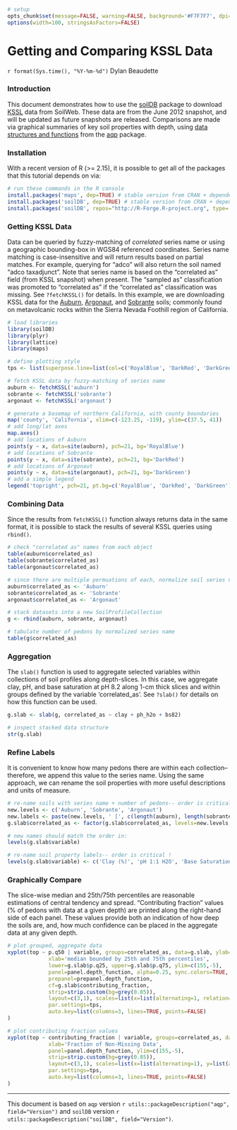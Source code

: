 ```{r setup, echo=FALSE, results='hide'}
# setup
opts_chunk$set(message=FALSE, warning=FALSE, background='#F7F7F7', dpi=100, fig.align='center', dev='CairoPNG', tidy=FALSE, verbose=FALSE)
options(width=100, stringsAsFactors=FALSE)
```

Getting and Comparing KSSL Data
===============================
`r format(Sys.time(), "%Y-%m-%d")`
Dylan Beaudette

### Introduction
This document demonstrates how to use the [soilDB](https://r-forge.r-project.org/scm/viewvc.php/*checkout*/docs/soilDB/soilDB-Intro.html?root=aqp) package to download [KSSL](http://ncsslabdatamart.sc.egov.usda.gov/) data from SoilWeb. These data are from the June 2012 snapshot, and will be updated as future snapshots are released. Comparisons are made via graphical summaries of key soil properties with depth, using [data structures and functions](https://r-forge.r-project.org/scm/viewvc.php/*checkout*/docs/aqp/aqp-intro.html?root=aqp) from the [aqp](http://aqp.r-forge.r-project.org/) package.

### Installation
With a recent version of R (>= 2.15), it is possible to get all of the packages that this tutorial depends on via:
```{r install-deps, eval=FALSE}
# run these commands in the R console
install.packages('maps', dep=TRUE) # stable version from CRAN + dependencies
install.packages('soilDB', dep=TRUE) # stable version from CRAN + dependencies
install.packages('soilDB', repos="http://R-Forge.R-project.org", type='source') # most recent copy from r-forge
```

### Getting KSSL Data

Data can be queried by fuzzy-matching of *correlated* series name or using a geographic bounding-box in WGS84 referenced coordinates. Series name matching is case-insensitive and will return results based on partial matches. For example, querying for "adco" will also return the soil named "adco taxadjunct". Note that series name is based on the "correlated as" field (from KSSL snapshot) when present.  The "sampled as" classification was promoted to "correlated as" if the "correlated as" classification was missing. See `?fetchKSSL()` for details. In this example, we are downloading KSSL data for the [Auburn](https://soilseriessc.egov.usda.gov/OSD_Docs/A/AUBURN.html), [Argonaut](https://soilseries.sc.egov.usda.gov/OSD_Docs/A/ARGONAUT.html), and [Sobrante](https://soilseries.sc.egov.usda.gov/OSD_Docs/S/SOBRANTE.html) soils; commonly found on metavolcanic rocks within the Sierra Nevada Foothill region of California.
```{r get-data, fig.width=5, fig.height=5}
# load libraries
library(soilDB)
library(plyr)
library(lattice)
library(maps)

# define plotting style
tps <- list(superpose.line=list(col=c('RoyalBlue', 'DarkRed', 'DarkGreen'), lwd=2))

# fetch KSSL data by fuzzy-matching of series name
auburn <- fetchKSSL('auburn')
sobrante <- fetchKSSL('sobrante')
argonaut <- fetchKSSL('argonaut')

# generate a basemap of northern California, with county boundaries
map('county', 'California', xlim=c(-123.25, -119), ylim=c(37.5, 41))
# add long/lat axes
map.axes()
# add locations of Auburn
points(y ~ x, data=site(auburn), pch=21, bg='RoyalBlue')
# add locations of Sobrante
points(y ~ x, data=site(sobrante), pch=21, bg='DarkRed')
# add locations of Argonaut
points(y ~ x, data=site(argonaut), pch=21, bg='DarkGreen')
# add a simple legend
legend('topright', pch=21, pt.bg=c('RoyalBlue', 'DarkRed', 'DarkGreen'), legend=c('Auburn', 'Sobrante', 'Argonaut'), bty='n')
```


### Combining Data
Since the results from `fetchKSSL()` function always returns data in the same format, it is possible to stack the results of several KSSL queries using `rbind()`.
```{r combine-data}
# check "correlated as" names from each object
table(auburn$correlated_as)
table(sobrante$correlated_as)
table(argonaut$correlated_as)

# since there are multiple permuations of each, normalize soil series name by replacement
auburn$correlated_as <- 'Auburn'
sobrante$correlated_as <- 'Sobrante'
argonaut$correlated_as <- 'Argonaut'

# stack datasets into a new SoilProfileCollection
g <- rbind(auburn, sobrante, argonaut)

# tabulate number of pedons by normalized series name
table(g$correlated_as)
```


### Aggregation
The `slab()` function is used to aggregate selected variables within collections of soil profiles along depth-slices. In this case, we aggregate clay, pH, and base saturation at pH 8.2 along 1-cm thick slices and within groups defined by the variable 'correlated_as'. See `?slab()` for details on how this function can be used.
```{r aggregate}
g.slab <- slab(g, correlated_as ~ clay + ph_h2o + bs82)

# inspect stacked data structure
str(g.slab)
```


### Refine Labels
It is convenient to know how many pedons there are within each collection-- therefore, we append this value to the series name. Using the same approach, we can rename the soil properties with more useful descriptions and units of measure.
```{r rename}
# re-name soils with series name + number of pedons-- order is critical !
new.levels <- c('Auburn', 'Sobrante', 'Argonaut')
new.labels <- paste(new.levels, ' [', c(length(auburn), length(sobrante), length(argonaut)), ' pedons]', sep='')
g.slab$correlated_as <- factor(g.slab$correlated_as, levels=new.levels, labels=new.labels)

# new names should match the order in:
levels(g.slab$variable)

# re-name soil property labels-- order is critical !
levels(g.slab$variable) <- c('Clay (%)', 'pH 1:1 H2O', 'Base Saturation at pH 8.2 (%)')
```


### Graphically Compare
The slice-wise median and 25th/75th percentiles are reasonable estimations of central tendency and spread. "Contributing fraction" values (% of pedons with data at a given depth) are printed along the right-hand side of each panel. These values provide both an indication of how deep the soils are, and, how much confidence can be placed in the aggregate data at any given depth.
```{r plot, fig.width=9, fig.height=6}
# plot grouped, aggregate data
xyplot(top ~ p.q50 | variable, groups=correlated_as, data=g.slab, ylab='Depth',
			 xlab='median bounded by 25th and 75th percentiles',
			 lower=g.slab$p.q25, upper=g.slab$p.q75, ylim=c(155,-5),
			 panel=panel.depth_function, alpha=0.25, sync.colors=TRUE,
			 prepanel=prepanel.depth_function,
			 cf=g.slab$contributing_fraction,
			 strip=strip.custom(bg=grey(0.85)),
			 layout=c(3,1), scales=list(x=list(alternating=1, relation='free'), y=list(alternating=3)),
			 par.settings=tps,
			 auto.key=list(columns=3, lines=TRUE, points=FALSE)
)

# plot contributing fraction values
xyplot(top ~ contributing_fraction | variable, groups=correlated_as, data=g.slab, ylab='Depth',
             xlab='Fraction of Non-Missing Data',
             panel=panel.depth_function, ylim=c(155,-5),
             strip=strip.custom(bg=grey(0.85)),
             layout=c(3,1), scales=list(x=list(alternating=1), y=list(alternating=3)),
             par.settings=tps,
             auto.key=list(columns=3, lines=TRUE, points=FALSE)
)
```


----------------------------
This document is based on `aqp` version `r utils::packageDescription("aqp", field="Version")` and `soilDB` version `r utils::packageDescription("soilDB", field="Version")`.